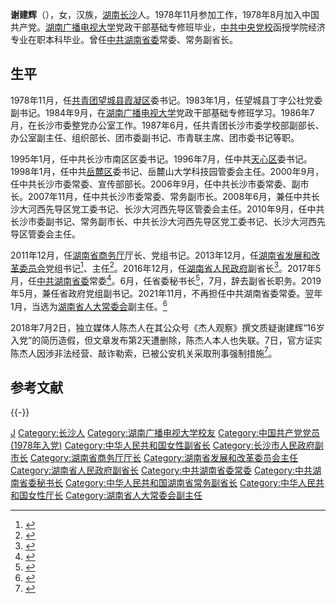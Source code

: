 {{Infobox officeholder
| 图像        = 
| 图像说明    = 
| 职务1       = [[湖南省人民政府|湖南省人民政府]]常务副省长
| 就任日期1   = 2019年5月
| 卸任日期1   = 2021年12月
| 1blankname1 = 省长
| 1namedata1  = [[许达哲|许达哲]]{{to}}[[毛伟明|毛伟明]]
| 前任1       = [[陈向群|陈向群]]
| 继任1       = [[李殿勋|李殿勋]]
| 职务2       = [[中国共产党湖南省委员会|中国共产党湖南省委员会]]秘书长
| 就任日期2   = 2017年6月
| 卸任日期2   = 2019年5月
| 书记2       = [[杜家毫|杜家毫]]
| 前任2       = [[盛荣华|盛荣华]]
| 继任2       = [[张剑飞|张剑飞]]
| 职务3       = 
| 就任日期3   = 
| 卸任日期3   = 
| 前任3       = 
| 继任3       = 
| 职务4       = 
| 就任日期4   = 
| 卸任日期4   = 
| 前任4       = 
| 继任4       = 
| 姓名        = 谢建辉
| 原名        = 
| 出生日期    = {{birth date and age|1961|11|20}}
| 出生地点    = {{CHN}}[[湖南省|湖南省]][[长沙市|长沙市]]
| 逝世日期    = <!-- {{death date and age|}}（死亡在前，出生在后）{{death year and age| }} -->
| 逝世地点    = 
| 政党        = {{CPC}}
| 父母        = 
| 配偶        = <!--{{marriage|姓名|}} -->
| 子女        = 
| 亲属        = 
| 信仰        = 
| 母校        = [[湖南开放大学|湖南广播电视大学]]
| 网站        = 
| 签名        = 
| 脚注        = 
}}
'''谢建辉'''（{{bd|1961年|11月20日||catIdx=X谢}}），女，汉族，[[湖南省|湖南]][[长沙市|长沙]]人。1978年11月参加工作，1978年8月加入中国共产党。[[湖南开放大学|湖南广播电视大学]]党政干部基础专修班毕业，[[中共中央党校|中共中央党校]]函授学院经济专业在职本科毕业。曾任[[中共湖南省委|中共湖南省委]]常委、常务副省长。

== 生平 ==
1978年11月，任[[中國共產主義青年團|共青团]][[望城县|望城县]][[霞凝区|霞凝区]]委书记。1983年1月，任望城县丁字公社党委副书记。1984年9月，在[[湖南开放大学|湖南广播电视大学]]党政干部基础专修班学习。1986年7月，在长沙市委整党办公室工作。1987年6月，任共青团长沙市委学校部副部长、办公室副主任、组织部长、团市委副书记、市青联主席、团市委书记等职。

1995年1月，任中共长沙市南区区委书记。1996年7月，任中共[[天心区|天心区]]委书记。1998年1月，任中共[[岳麓区|岳麓区]]委书记、岳麓山大学科技园管委会主任。2000年9月，任中共长沙市委常委、宣传部部长。2006年9月，任中共长沙市委常委、副市长。2007年11月，任中共长沙市委常委、常务副市长。2008年6月，兼任中共长沙大河西先导区党工委书记、长沙大河西先导区管委会主任。2010年9月，任中共长沙市委副书记、常务副市长、中共长沙大河西先导区党工委书记、长沙大河西先导区管委会主任。

2011年12月，任[[湖南省商务厅|湖南省商务厅]]厅长、党组书记。2013年12月，任[[湖南省发展和改革委员会|湖南省发展和改革委员会]]党组书记<ref>{{cite web|url=http://district.ce.cn/newarea/sddy/201312/19/t20131219_1956431.shtml|title=谢建辉任湖南省发改委党组书记 胡衡华提名长沙市长|publisher=中国经济网|accessdate=2016-12-26|archive-date=2017-07-28|archive-url=https://web.archive.org/web/20170728180125/http://district.ce.cn/newarea/sddy/201312/19/t20131219_1956431.shtml|dead-url=no}}</ref>、主任<ref>{{cite web|url=http://news.ifeng.com/mainland/renshi/detail_2014_01/26/33387597_0.shtml|title=谢建辉任湖南省发改委主任 徐湘平任商务厅厅长|publisher=凤凰网|accessdate=2016-12-26|archive-date=2017-07-28|archive-url=https://web.archive.org/web/20170728200432/http://news.ifeng.com/mainland/renshi/detail_2014_01/26/33387597_0.shtml|dead-url=no}}</ref>。2016年12月，任[[湖南省人民政府|湖南省人民政府]]副省长<ref>{{cite web|url=http://www.thepaper.cn/newsDetail_forward_1588113|title=谢建辉、杨光荣任湖南省副省长，许显辉任省监察厅厅长|publisher=澎湃新闻|accessdate=2016-12-26|archive-date=2016-12-27|archive-url=https://web.archive.org/web/20161227130703/http://www.thepaper.cn/newsDetail_forward_1588113|dead-url=no}}</ref>。2017年5月，任[[中国共产党湖南省委员会|中共湖南省委]]常委<ref >{{cite web |url=http://district.ce.cn/newarea/sddy/201706/01/t20170601_23364789.shtml |language= |title=谢建辉任湖南省委常委 去年底升任副省长(简历) |publisher=中国经济网 |date=2017年6月1日 |accessdate= |archive-date=2017年6月4日 |archive-url=https://web.archive.org/web/20170604100206/http://district.ce.cn/newarea/sddy/201706/01/t20170601_23364789.shtml |dead-url=no }}</ref>。6月，任省委秘书长<ref >{{cite web |url=http://district.ce.cn/newarea/sddy/201706/09/t20170609_23523147.shtml |language= |title=新任湖南省委常委谢建辉任省委秘书长(简历) |publisher=中国经济网 |date=2017年6月9日 |accessdate= |archive-date=2017年6月29日 |archive-url=https://web.archive.org/web/20170629142357/http://district.ce.cn/newarea/sddy/201706/09/t20170609_23523147.shtml |dead-url=no }}</ref>，7月，辞去副省长职务。2019年5月，兼任省政府党组副书记。2021年11月，不再担任中共湖南省委常委。翌年1月，当选为[[湖南省人大常委会|湖南省人大常委会]]副主任。<ref>{{cite web|accessdate=2022-01-19|url=http://district.ce.cn/newarea/sddy/202201/19/t20220119_37271526.shtml|title=张庆伟当选湖南省人大常委会主任 谢建辉、张剑飞、陈文浩当选副主任|publisher=中国经济网|archive-date=2022-01-21|archive-url=https://web.archive.org/web/20220121071709/http://district.ce.cn/newarea/sddy/202201/19/t20220119_37271526.shtml|dead-url=no}}</ref>

2018年7月2日，独立媒体人陈杰人在其公众号《杰人观察》撰文质疑谢建辉“16岁入党”的简历造假，但文章发布第2天遭删除，陈杰人本人也失联。7日，官方证实陈杰人因渉非法经营、敲诈勒索，已被公安机关采取刑事强制措施<ref >{{cite web |url=http://news.sina.com.cn/c/2018-07-07/doc-ihexfcvm1952687.shtml |language= |title=陈杰人被公安机关依法采取刑事强制措施 |publisher=新浪新闻 |date=2017年7月7日 |accessdate= |archive-date=2018-07-07 |archive-url=https://web.archive.org/web/20180707143925/http://news.sina.com.cn/c/2018-07-07/doc-ihexfcvm1952687.shtml |dead-url=no }}</ref>。

==参考文献==
{{reflist}}

{{-}}
{{start box}}
{{s-ppo|cpc}}
{{s-before|[[盛荣华|盛荣华]]}}
{{s-title|[[中国共产党湖南省委员会|中国共产党湖南省委员会]]秘书长|2017年6月－2019年5月}}
{{s-after|[[张剑飞|张剑飞]]}}
{{s-gov|prc}}
{{s-before|[[陈向群|陈向群]]}}
{{s-title|[[湖南省人民政府|湖南省人民政府]]常务副省长|2019年5月－2021年12月}}
{{s-after|[[李殿勋|李殿勋]]}}
{{s-before|[[胡衡华|胡衡华]]}}
{{s-title|[[湖南省发展和改革委员会|湖南省发展和改革委员会]]主任|2013年12月－2017年3月}}
{{s-after|[[胡伟林|胡伟林]]}}
{{s-before|[[刘捷_(1970年)|刘捷]]}}
{{s-title|[[湖南省商务厅|湖南省商务厅]]厅长|2011年12月－2013年12月}}
{{s-after|[[徐湘平|徐湘平]]}}
{{end box}}
{{湖南省领导人}}

[[Category:谢姓|J]]
[[Category:长沙人|Category:长沙人]]
[[Category:湖南广播电视大学校友|Category:湖南广播电视大学校友]]
[[Category:中国共产党党员_(1978年入党)|Category:中国共产党党员 (1978年入党)]]
[[Category:中华人民共和国女性副省长|Category:中华人民共和国女性副省长]]
[[Category:长沙市人民政府副市长|Category:长沙市人民政府副市长]]
[[Category:湖南省商务厅厅长|Category:湖南省商务厅厅长]]
[[Category:湖南省发展和改革委员会主任|Category:湖南省发展和改革委员会主任]]
[[Category:湖南省人民政府副省长|Category:湖南省人民政府副省长]]
[[Category:中共湖南省委常委|Category:中共湖南省委常委]]
[[Category:中共湖南省委秘书长|Category:中共湖南省委秘书长]]
[[Category:中华人民共和国湖南省常务副省长|Category:中华人民共和国湖南省常务副省长]]
[[Category:中华人民共和国女性厅长|Category:中华人民共和国女性厅长]]
[[Category:湖南省人大常委会副主任|Category:湖南省人大常委会副主任]]